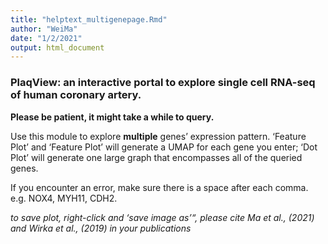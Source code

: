 ```yaml
---
title: "helptext_multigenepage.Rmd"
author: "WeiMa"
date: "1/2/2021"
output: html_document
---
```

### **PlaqView**: an interactive portal to explore single cell RNA-seq of human coronary artery.

**Please be patient, it might take a while to query.** 

Use this module to explore **multiple** genes' expression pattern. 'Feature Plot' and 'Feature Plot' will generate a UMAP for each gene you enter; 'Dot Plot' will generate one large graph that encompasses all of the queried genes.

If you encounter an error, make sure there is a space after each comma. e.g. NOX4, MYH11, CDH2.

*to save plot, right-click and 'save image as'", please cite Ma et al., (2021) and Wirka et al., (2019) in your publications*
